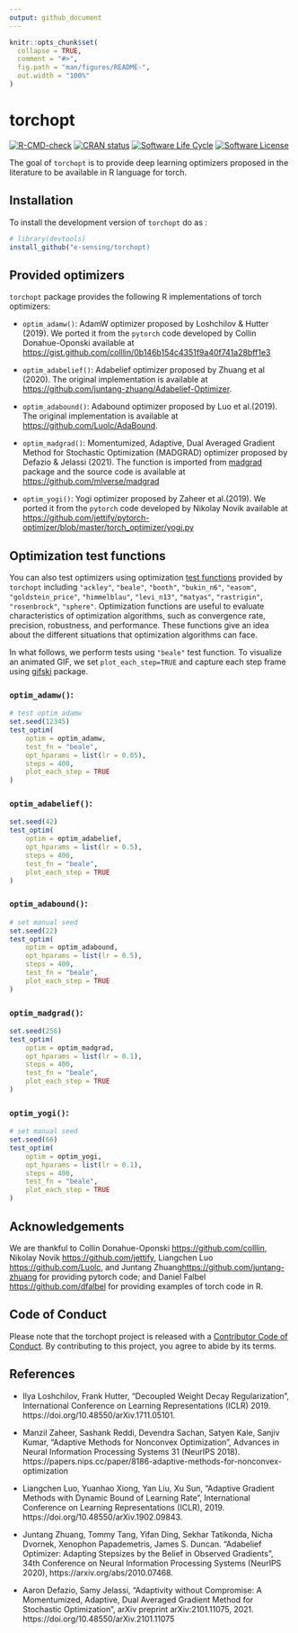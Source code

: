 ```yaml
---
output: github_document
---
```


<!-- README.md is generated from README.Rmd. Please edit that file -->

```r
knitr::opts_chunk$set(
  collapse = TRUE,
  comment = "#>",
  fig.path = "man/figures/README-",
  out.width = "100%"
)
```

# torchopt

<!-- badges: start -->
[![R-CMD-check](https://github.com/e-sensing/torchopt/workflows/R-CMD-check/badge.svg)](https://github.com/e-sensing/torchopt/actions)
[![CRAN status](https://www.r-pkg.org/badges/version/torchopt)](https://cran.r-project.org/package=torchopt)
[![Software Life Cycle](https://img.shields.io/badge/lifecycle-experimental-yellow.svg)](https://www.tidyverse.org/lifecycle/#experimental)
[![Software License](https://img.shields.io/badge/license-Apache%202-2--green)](https://www.apache.org/licenses/LICENSE-2.0)
<!-- badges: end -->

The goal of `torchopt` is to provide deep learning optimizers 
proposed in the literature to be available in R language for torch.

## Installation


To install the development version of `torchopt` do as :

``` r
# library(devtools)
install_github("e-sensing/torchopt)
```

## Provided optimizers

`torchopt` package provides the following R implementations of torch optimizers:

* `optim_adamw()`: AdamW optimizer proposed by Loshchilov & Hutter (2019). 
We ported it from the `pytorch` code developed by Collin Donahue-Oponski 
available at <https://gist.github.com/colllin/0b146b154c4351f9a40f741a28bff1e3>

* `optim_adabelief()`: Adabelief optimizer proposed by Zhuang et al (2020). 
The original implementation is available at <https://github.com/juntang-zhuang/Adabelief-Optimizer>.

* `optim_adabound()`: Adabound optimizer proposed by Luo et al.(2019). 
The original implementation is available at <https://github.com/Luolc/AdaBound>.

* `optim_madgrad()`: Momentumized, Adaptive, Dual Averaged Gradient Method for Stochastic Optimization (MADGRAD) optimizer proposed by Defazio & Jelassi (2021).
The function is imported from [madgrad](https://CRAN.R-project.org/package=madgrad) package and the source code is available at <https://github.com/mlverse/madgrad>

* `optim_yogi()`: Yogi optimizer proposed by Zaheer et al.(2019).
We ported it from the `pytorch` code developed by Nikolay Novik 
available at <https://github.com/jettify/pytorch-optimizer/blob/master/torch_optimizer/yogi.py>

## Optimization test functions

You can also test optimizers using optimization [test functions](https://en.wikipedia.org/wiki/Test_functions_for_optimization) provided by `torchopt` including `"ackley"`, `"beale"`, `"booth"`, `"bukin_n6"`, `"easom"`, `"goldstein_price"`, `"himmelblau"`, `"levi_n13"`, `"matyas"`, `"rastrigin"`, `"rosenbrock"`, `"sphere"`. Optimization functions are useful to evaluate characteristics of optimization algorithms, such as convergence rate, precision, robustness, and performance. These functions give an idea about the different situations that optimization algorithms can face. 

In what follows, we perform tests using `"beale"` test function. To visualize an animated GIF, we set `plot_each_step=TRUE` and capture each step frame using [gifski](https://CRAN.R-project.org/package=gifski) package.

### `optim_adamw()`:

```r

# test optim adamw
set.seed(12345)
test_optim(
    optim = optim_adamw,
    test_fn = "beale",
    opt_hparams = list(lr = 0.05),
    steps = 400,
    plot_each_step = TRUE
)

```

### `optim_adabelief()`: 

```r

set.seed(42)
test_optim(
    optim = optim_adabelief,
    opt_hparams = list(lr = 0.5),
    steps = 400,
    test_fn = "beale",
    plot_each_step = TRUE
)
```


### `optim_adabound()`: 

```r

# set manual seed
set.seed(22)
test_optim(
    optim = optim_adabound,
    opt_hparams = list(lr = 0.5),
    steps = 400,
    test_fn = "beale",
    plot_each_step = TRUE
)

```

### `optim_madgrad()`: 

```r

set.seed(256)
test_optim(
    optim = optim_madgrad,
    opt_hparams = list(lr = 0.1),
    steps = 400,
    test_fn = "beale",
    plot_each_step = TRUE
)

```

### `optim_yogi()`: 

```r

# set manual seed
set.seed(66)
test_optim(
    optim = optim_yogi,
    opt_hparams = list(lr = 0.1),
    steps = 400,
    test_fn = "beale",
    plot_each_step = TRUE
)

```


## Acknowledgements

We are thankful to 
Collin Donahue-Oponski <https://github.com/colllin>, 
Nikolay Novik <https://github.com/jettify>,
Liangchen Luo <https://github.com/Luolc>, and
Juntang Zhuang<https://github.com/juntang-zhuang> 
for providing pytorch code; and
Daniel Falbel <https://github.com/dfalbel>
for providing examples of torch code in R.


## Code of Conduct

Please note that the torchopt project is released with a [Contributor Code of Conduct](https://contributor-covenant.org/version/2/0/CODE_OF_CONDUCT.html). 
By contributing to this project, you agree to abide by its terms.


## References

* Ilya Loshchilov, Frank Hutter, "Decoupled Weight Decay Regularization", 
International Conference on Learning Representations (ICLR) 2019. 
https://doi.org/10.48550/arXiv.1711.05101.

* Manzil Zaheer, Sashank Reddi, Devendra Sachan, Satyen Kale, Sanjiv Kumar,
"Adaptive Methods for Nonconvex Optimization",
Advances in Neural Information Processing Systems 31 (NeurIPS 2018).
https://papers.nips.cc/paper/8186-adaptive-methods-for-nonconvex-optimization

* Liangchen Luo, Yuanhao Xiong, Yan Liu, Xu Sun,
"Adaptive Gradient Methods with Dynamic Bound of Learning Rate",
International Conference on Learning Representations (ICLR), 2019.
https://doi.org/10.48550/arXiv.1902.09843.

* Juntang Zhuang, Tommy Tang, Yifan Ding, Sekhar Tatikonda,
Nicha Dvornek, Xenophon Papademetris, James S. Duncan.
"Adabelief Optimizer: Adapting Stepsizes by the Belief in Observed Gradients",
34th Conference on Neural Information Processing Systems (NeurIPS 2020),
https://arxiv.org/abs/2010.07468.

* Aaron Defazio, Samy Jelassi, "Adaptivity without Compromise: A Momentumized, Adaptive, Dual Averaged Gradient Method for Stochastic Optimization",
arXiv preprint arXiv:2101.11075, 2021.
https://doi.org/10.48550/arXiv.2101.11075
